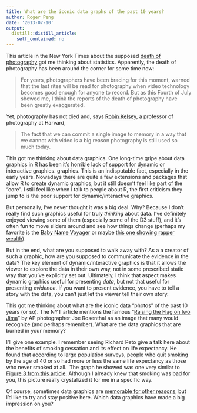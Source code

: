 ```yaml
---
title: What are the iconic data graphs of the past 10 years?
author: Roger Peng
date: '2013-07-10'
output:
  distill::distill_article:
    self_contained: no
---
```


This article in the New York Times about the supposed [death of photography](http://bits.blogs.nytimes.com/2013/07/05/the-death-of-photography-has-been-greatly-exaggerated/?smid=pl-share) got me thinking about statistics. Apparently, the death of photography has been around the corner for some time now:

> For years, photographers have been bracing for this moment, warned that the last rites will be read for photography when video technology becomes good enough for anyone to record. But as this Fourth of July showed me, I think the reports of the death of photography have been greatly exaggerated.

Yet, photography has not died and, says [Robin Kelsey](http://www.fas.harvard.edu/~amciv/faculty/kelsey.shtml), a professor of photography at Harvard,

> The fact that we can commit a single image to memory in a way that we cannot with video is a big reason photography is still used so much today.

This got me thinking about data graphics. One long-time gripe about data graphics in R has been it's horrible lack of support for dynamic or interactive graphics. graphics. This is an indisputable fact, especially in the early years. Nowadays there are quite a few extensions and packages that allow R to create dynamic graphics, but it still doesn't feel like part of the "core". I still feel like when I talk to people about R, the first criticism they jump to is the poor support for dynamic/interactive graphics.

But personally, I've never thought it was a big deal. Why? Because I don't really find such graphics useful for truly _thinking_ about data. I've definitely enjoyed viewing some of them (especially some of the D3 stuff), and it's often fun to move sliders around and see how things change (perhaps my favorite is the [Baby Name Voyager](http://www.babynamewizard.com/voyager) or maybe [this one showing rapper wealth](http://www.businessweek.com/articles/2013-07-09/jay-z-is-right-most-rappers-are-lying-about-their-money)).

But in the end, what are you supposed to walk away with? As a a creator of such a graphic, how are you supposed to communicate the evidence in the data? The key element of dynamic/interactive graphics is that it allows the viewer to explore the data in their own way, not in some prescribed static way that you've explicitly set out. Ultimately, I think that aspect makes dynamic graphics useful for presenting _data_, but not that useful for presenting _evidence_. If you want to present evidence, you have to tell a story with the data, you can't just let the viewer tell their own story.

This got me thinking about what are the iconic data "photos" of the past 10 years (or so). The NYT article mentions the famous “[Raising the Flag on Iwo Jima](http://en.wikipedia.org/wiki/Raising_the_Flag_on_Iwo_Jima)” by AP photographer Joe Rosenthal as an image that many would recognize (and perhaps remember). What are the data graphics that are burned in your memory?

I'll give one example. I remember seeing Richard Peto give a talk here about the benefits of smoking cessation and its effect on life expectancy. He found that according to large population surveys, people who quit smoking by the age of 40 or so had more or less the same life expectancy as those who never smoked at all.  The graph he showed was one very similar to [Figure 3 from this article](http://www.nejm.org/action/showImage?doi=10.1056%2FNEJMsa1211128&iid=f03). Although I already knew that smoking was bad for you, this picture really crystalized it for me in a specific way.

Of course, sometimes data graphics are [memorable for other reasons](http://simplystatistics.org/2012/11/26/the-statisticians-at-fox-news-use-classic-and-novel-graphical-techniques-to-lead-with-data/), but I'd like to try and stay positive here. Which data graphics have made a big impression on you?
